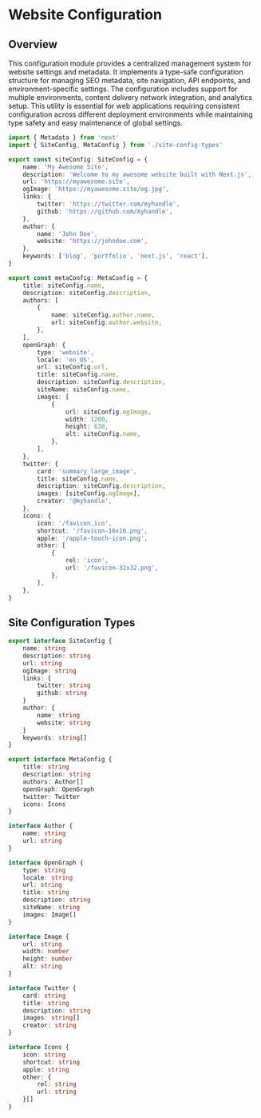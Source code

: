 # Website Configuration

## Overview

This configuration module provides a centralized management system for website settings and metadata. It implements a type-safe configuration structure for managing SEO metadata, site navigation, API endpoints, and environment-specific settings. The configuration includes support for multiple environments, content delivery network integration, and analytics setup. This utility is essential for web applications requiring consistent configuration across different deployment environments while maintaining type safety and easy maintenance of global settings.

```typescript
import { Metadata } from 'next'
import { SiteConfig, MetaConfig } from './site-config-types'

export const siteConfig: SiteConfig = {
	name: 'My Awesome Site',
	description: 'Welcome to my awesome website built with Next.js',
	url: 'https://myawesome.site',
	ogImage: 'https://myawesome.site/og.jpg',
	links: {
		twitter: 'https://twitter.com/myhandle',
		github: 'https://github.com/myhandle',
	},
	author: {
		name: 'John Doe',
		website: 'https://johndoe.com',
	},
	keywords: ['blog', 'portfolio', 'next.js', 'react'],
}

export const metaConfig: MetaConfig = {
	title: siteConfig.name,
	description: siteConfig.description,
	authors: [
		{
			name: siteConfig.author.name,
			url: siteConfig.author.website,
		},
	],
	openGraph: {
		type: 'website',
		locale: 'en_US',
		url: siteConfig.url,
		title: siteConfig.name,
		description: siteConfig.description,
		siteName: siteConfig.name,
		images: [
			{
				url: siteConfig.ogImage,
				width: 1200,
				height: 630,
				alt: siteConfig.name,
			},
		],
	},
	twitter: {
		card: 'summary_large_image',
		title: siteConfig.name,
		description: siteConfig.description,
		images: [siteConfig.ogImage],
		creator: '@myhandle',
	},
	icons: {
		icon: '/favicon.ico',
		shortcut: '/favicon-16x16.png',
		apple: '/apple-touch-icon.png',
		other: [
			{
				rel: 'icon',
				url: '/favicon-32x32.png',
			},
		],
	},
}
```

## Site Configuration Types

```typescript
export interface SiteConfig {
	name: string
	description: string
	url: string
	ogImage: string
	links: {
		twitter: string
		github: string
	}
	author: {
		name: string
		website: string
	}
	keywords: string[]
}

export interface MetaConfig {
	title: string
	description: string
	authors: Author[]
	openGraph: OpenGraph
	twitter: Twitter
	icons: Icons
}

interface Author {
	name: string
	url: string
}

interface OpenGraph {
	type: string
	locale: string
	url: string
	title: string
	description: string
	siteName: string
	images: Image[]
}

interface Image {
	url: string
	width: number
	height: number
	alt: string
}

interface Twitter {
	card: string
	title: string
	description: string
	images: string[]
	creator: string
}

interface Icons {
	icon: string
	shortcut: string
	apple: string
	other: {
		rel: string
		url: string
	}[]
}
```

